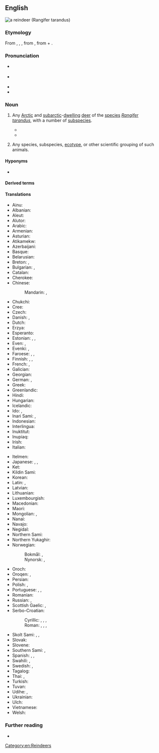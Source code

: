 ==English==
[[File:Caribou.jpg|thumb|a '''reindeer''' (''Rangifer tarandus'')]]
{{wikispecies|Rangifer tarandus}}

===Etymology===
From {{inh|en|enm|reyndere}}, {{m|enm|reynder}}, {{m|enm|rayne-dere}}, from {{der|en|non|hreindýri|t=reindeer}}, from {{m|non|hreinn}} + {{m|non|dýr|t=animal}}.

===Pronunciation===
* {{a|RP}} {{IPA|en|/ˈɹeɪndɪə/}}
* {{a|GA}} {{IPA|en|/ˈɹeɪndɪɹ/}}
* {{audio|en|en-us-reindeer.ogg|Audio (GA)}}
* {{hyphenation|en|rein|deer}}

===Noun===
{{en-noun|reindeer|s}}

# {{lb|en|plural: '''reindeer'''}} Any [[Arctic]] and [[subarctic]]-[[dwell]]ing [[deer]] of the [[species]] ''[[Rangifer tarandus]]'', with a number of [[subspecies]].
#* {{quote-book|en|author=D[aniel] Fenning| chapter=LAPLAND| chapterurl=https://books.google.com/books?id=pkJgAAAAcAAJ&pg=PT589| title=The Royal English Dictionary; or, A Treasury of the English Language| edition=3rd improved| location=London| publisher=Printed for R. Baldwin, Hawes and Co., T. Caslon, S. Crowder, J. Johnson, Wilson and Fell, Robinson and Roberts, and B. Collins| year=1768| oclc=22419759| passage=Here is a prodigious number of wild beaſts, as ſtags, bears, wolves, foxes of various colours, martens, hares, glittens, beavers, otters, elk, and '''rein deer''': the latter is leſs than a stag.}}
#* {{quote-journal|en|author={{w|Nancy Langston}}|title=Mining the Boreal North| url=http://www.americanscientist.org/issues/pub/2013/2/mining-the-boreal-north|archiveurl=https://web-beta.archive.org/web/20160413161452/http://www.americanscientist.org/issues/pub/2013/2/mining-the-boreal-north| archivedate=13 April 2016| magazine=[[w:American Scientist|American Scientist]]| month=March| year=2013| volume=101| issue=2| page=98| passage='''Reindeer''' are well suited to the taiga’s frigid winters. They can maintain a thermogradient between body core and the environment of up to 100 degrees, in part because of insulation provided by their fur, and in part because of counter-current vascular heat exchange systems in their legs and nasal passages.}}
# {{lb|en|plural: '''reindeers'''|biology}} Any species, subspecies, [[ecotype]], or other scientific grouping of such animals.

====Hyponyms====
* {{l|en|caribou}}

====Derived terms====
{{der3|en
|{{vern|Arctic reindeer}} (†{{taxlink|Rangifer tarandus eogroenlandicus|subspecies|R. t. eogroenlandicus}})
|{{vern|busk reindeer}} ({{taxlink|Rangifer tarandus buskensis|subspecies|ver=191105|R. t. buskensis}})
|[[Finnish forest reindeer]] (''{{ll|mul|Rangifer tarandus fennicus|R. t. fennicus}}'')
|{{vern|Kamchatkan reindeer}} ({{taxlink|Rangifer tarandus phylarchus |subspecies|ver=191105|R. t. phylarchus }})
|[[mountain reindeer]] ({{taxlink|Rangifer tarandus tarandus|subspecies|ver=191105|R. t. tarandus}})
|{{vern|Novaya Zemlya reindeer}} ({{taxlink|Rangifer tarandus pearsoni |subspecies|ver=191105|R. t. pearsoni}})
|{{vern|reindeer lichen}} (''{{ll|mul|Cladonia}}'' spp.)
|[[reindeer moss]] (''{{ll|mul|Cladonia}}'' spp.)
|reindeer calf
|{{vern|Siberian forest reindeer}} ({{taxlink|Rangifer tarandus valentinae|subspecies|ver=191105|R. t. valentinae}})
|{{vern|Siberian tundra reindeer}} ({{taxlink|Rangifer tarandus sibiricus|subspecies|ver=191105|R. t. sibiricus}})
|[[Svalbard reindeer]] (''{{ll|mul|Rangifer tarandus platyrhynchus|R. t. platyrhynchus}}'')
|{{vern|wild reindeer}} ({{taxlink|Rangifer tarandus tarandus|subspecies|ver=191105|R. t. tarandus}})}}

====Translations====
{{trans-top|''Rangifer tarandus''}}
* Ainu: {{t|ain|トナッカィ|tr=tunakkay}}
* Albanian: {{t+|sq|renë|f}}
* Aleut: {{t|ale|itx̂aygix̂}}
* Alutor: {{t|alr|ӄураӈа|tr=quraŋa}}
* Arabic: {{t|ar|رَنَة|f}}
* Armenian: {{t+|hy|հյուսիսային եղջերու}}
* Asturian: {{t|ast|renu|m}}
* Atikamekw: {{t|atj|atikw}}
* Azerbaijani: {{t|az|şimal maralı}}
* Basque: {{t|eu|elur-orein}}
* Belarusian: {{t|be|паўно́чны але́нь|m}}
* Breton: {{t+|br|karv-erc'h|m}}, {{t|br|kirvi-erc'h|p}}
* Bulgarian: {{t|bg|се́верен еле́н|m}}, {{t|bg|кари́бу|m}} {{qualifier|North America}}
* Catalan: {{t+|ca|ren|m}}
* Cherokee: {{t|chr|ᏧᏴᏢ ᎠᏫ}}
* Chinese:
*: Mandarin: {{t+|cmn|馴鹿}}, {{t+|cmn|驯鹿|tr=xùnlù}}
* Chukchi: {{t|ckt|ӄораӈы|tr=qoraṇy}}
* Cree: {{t|cr|ᐊᑎᐦᒄ}}
* Czech: {{t+|cs|sob|m}}
* Danish: {{t+|da|ren|c}}, {{t+|da|rensdyr|n}}
* Dutch: {{t+|nl|rendier|n}}
* Erzya: {{t|myv|пучо}}
* Esperanto: {{t+|eo|rangifero}}
* Estonian: {{t+|et|põhjapõder}}, {{t+|et|poro}}, {{t|et|karibu}}
* Even: {{t|eve|ора̇н}}, {{t|eve|ора̇н}}
* Evenki: {{t|evn|орон}}, {{t|evn|орон }}
* Faroese: {{t|fo|reindýr|n}}, {{t|fo|reindjór|n}}, {{t|fo|reinsdjór|n}}
* Finnish: {{t+|fi|peura}}, {{t+|fi|poro}}, {{t+|fi|karibu}}
* French: {{t+|fr|renne|m}}, {{t+|fr|caribou|m}} {{qualifier|North America}}
* Galician: {{t+|gl|reno|m}}
* Georgian: {{t|ka|ჩრდილოეთის ირემი}}
* German: {{t+|de|Ren|n}}, {{t+|de|Rentier|n}}
* Greek: {{t+|el|τάρανδος|m}}
* Greenlandic: {{t|kl|tuttu}}
* Hindi: {{t|hi|रेनडियर}}
* Hungarian: {{t+|hu|rénszarvas}}
* Icelandic: {{t+|is|hreindýr|n}}
* Ido: {{t+|io|rentiro}}, {{t+|io|karibuo}} {{qualifier|North America}}
* Inari Sami: {{t|smn|puásui}}, {{t|smn| kodde}}
* Indonesian: {{t-check|id|rusa kutub}}
* Interlingua: {{t|ia|ren}}
* Inuktitut: {{t|iu|ᑐᒃᑐ}}
* Inupiaq: {{t|ik|tuttu}}
* Irish: {{t|ga|réinfhia|m}}
* Italian: {{t+|it|renna|f}}
{{trans-mid}}
* Itelmen: {{t|itl|ӄора|tr=qora}}
* Japanese: {{t+|ja|トナカイ|tr=tonakai}}, {{t|ja|馴鹿|tr=となかい, tonakai}}, {{t|ja|馴鹿|tr=じゅんろく, junroku}}
* Ket: {{t|ket|сель|tr=selʹ}}
* Kildin Sami: {{t|sjd|пуаз}}
* Korean: {{t+|ko|순록}}
* Latin: {{t+|la|tarandrus|m}}, {{t|la|tarandus|m}}
* Latvian: {{t|lv|ziemeļbriedis|m}}
* Lithuanian: {{t|lt|šiaurinis elnias|m}}
* Luxembourgish: {{t|lb|Rendéier|n}}
* Macedonian: {{t|mk|ирвас|m}}
* Maori: {{t|mi|renetia}}
* Mongolian: {{t+|mn|буга}}, {{t|mn|цаа буга}}
* Nanai: {{t|gld|оро̄н}}
* Navajo: {{t|nv|hakʼaz bįįh|sc=Latn}}
* Negidal: {{t|neg|ойон}}
* Northern Sami: {{t|se|boazu}}
* Northern Yukaghir: {{t|ykg|илэ}}
* Norwegian:
*: Bokmål: {{t+|nb|reinsdyr|n}}, {{t+|nb|rein|m}}
*: Nynorsk: {{t|nn|reinsdyr|n}}, {{t|nn|rein|m}}
* Oroch: {{t|oac|оро}}
* Oroqen: {{t|orh|ɔrɔn}}, {{t|orh|ɔrɔn}}
* Persian: {{t|fa|گوزن شمالی|tr=gavazn-e šomâli}}
* Polish: {{t+|pl|renifer|m-an}}, {{t+|pl|karibu|n}} {{qualifier|North America}}
* Portuguese: {{t+|pt|rena|f}}, {{t|pt|rangífer|m}}, {{t+|pt|rangífero|m}}
* Romanian: {{t+|ro|ren|m}}
* Russian: {{t+|ru|се́верный оле́нь|m}}, {{t+|ru|кари́бу|m}} {{qualifier|North America}}
* Scottish Gaelic: {{t|gd|fiadh Lochlannach|m}}, {{t|gd|fiadh-sneachda|m}}
* Serbo-Croatian:
*: Cyrillic: {{t|sh|и̏рва̄с|m}}, {{t|sh|со̏б|m}}, {{t|sh|северни јелен|m}}, {{t|sh|сјеверни јелен|m}}
*: Roman: {{t+|sh|ȉrvās|m}}, {{t+|sh|sȍb|m}}, {{t|sh|severni jelen|m}}, {{t|sh|sjeverni jelen|m}}
* Skolt Sami: {{t|sms|puäʒʒ}}, {{t|sms| kââʹreǩ}}, {{t|sms| kåʹdd}}
* Slovak: {{t|sk|sob|m}}
* Slovene: {{t+|sl|severni jelen|m}}
* Southern Sami: {{t|sma|bovtje}}, {{t|sma|bovtse}}
* Spanish: {{t+|es|reno|m}}, {{t|es|rangífero|m}}, {{t|es|caribú|m}} {{qualifier|North America}}
* Swahili: {{t|sw|kulungu aktiki|m}}, {{t|sw|mbawala aktiki|f}}
* Swedish: {{t+|sv|ren|c}}, {{t|sv|rendjur|c}}
* Tagalog: {{t|tl|reno}}
* Thai: {{t|th|กวางเรนเดียร์|tr=gwaang rayn-dia}}, {{t|th|เรนเดียร์|tr=rayn-dia}}
* Turkish: {{t+|tr|Ren geyiği}}
* Tuvan: {{t|tyv|иви}}
* Udihe: {{t|ude|оро}}, {{t|ude|оло}}
* Ukrainian: {{t|uk|півні́чний оле́нь|m}}
* Ulch: {{t|ulc|оро}}
* Vietnamese: {{t|vi|tuần lộc}}
* Welsh: {{t|cy|carw Llychlyn|m}}
{{trans-bottom}}

===Further reading===
* {{pedia}}

[[Category:en:Reindeers]]
